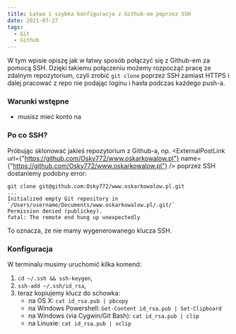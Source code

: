 ```yaml
---
title: Łatwa i szybka konfiguracja z Github-em poprzez SSH
date: 2021-07-27
tags:
  - Git
  - Github
---
```



W tym wpisie opiszę jak w łatwy sposób połączyć się z Github-em za pomocą SSH.
Dzięki takiemu połączeniu możemy rozpocząć pracę ze zdalnym repozytorium, czyli zrobić `git clone` poprzez SSH zamiast HTTPS i dalej pracować z repo nie podając loginu i hasła podczas każdego push-a.

### Warunki wstępne

- musisz mieć konto na 
 <ExternalPostLink name="Github" url="https://github.com" />

### Po co SSH?

Próbując sklonować jakieś repozytorium z Github-a, np. <ExternalPostLink url={"https://github.com/Osky772/www.oskarkowalow.pl"} name={"https://github.com/Osky772/www.oskarkowalow.pl"} /> poprzez SSH dostaniemy podobny error:

```shell
git clone git@github.com:Osky772/www.oskarkowalow.pl.git
...
Initialized empty Git repository in `/Users/username/Documents/www.oskarkowalow.pl/.git/`
Permission denied (publickey).
fatal: The remote end hung up unexpectedly
```

To oznacza, że nie mamy wygenerowanego klucza SSH.

### Konfiguracja

W terminalu musimy uruchomić kilka komend:

1. `cd ~/.ssh && ssh-keygen`,
2. `ssh-add ~/.ssh/id_rsa`,
3. teraz kopiujemy klucz do schowka:
    - na OS X: `cat id_rsa.pub | pbcopy`
    - na Windows Powershell: `Get-Content id_rsa.pub | Set-Clipboard`
    - na Windows (via Cygwin/Git Bash): `cat id_rsa.pub | clip`
    - na Linuxie: `cat id_rsa.pub | xclip`

